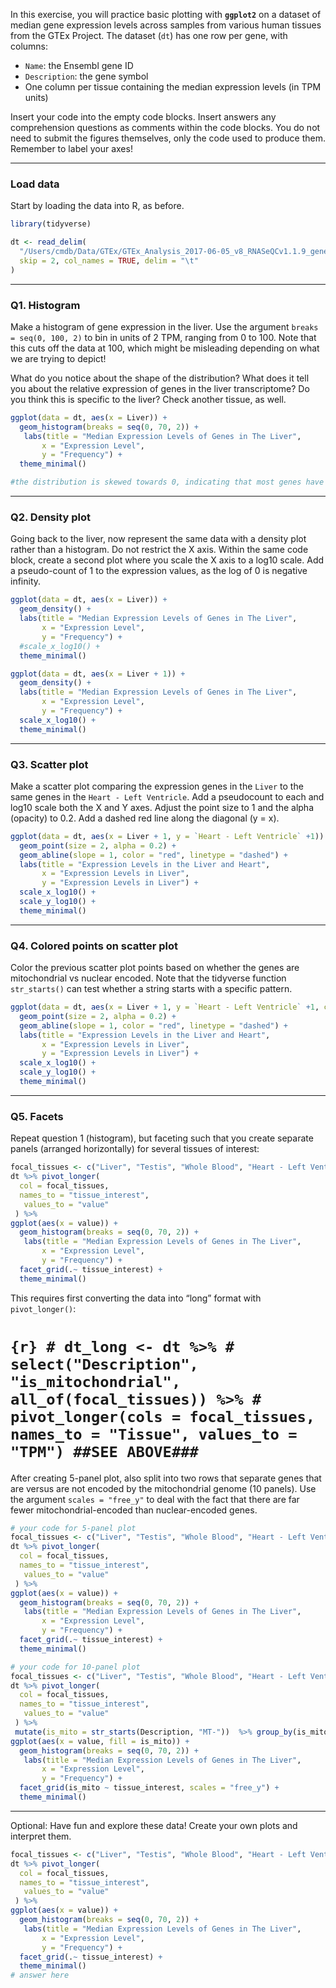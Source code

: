 In this exercise, you will practice basic plotting with **`ggplot2`** on a dataset of median gene expression levels across samples from various human tissues from the GTEx Project. The dataset (`dt`) has one row per gene, with columns:

-   `Name`: the Ensembl gene ID
-   `Description`: the gene symbol
-   One column per tissue containing the median expression levels (in TPM units)

Insert your code into the empty code blocks. Insert answers any comprehension questions as comments within the code blocks. You do not need to submit the figures themselves, only the code used to produce them. Remember to label your axes!

------------------------------------------------------------------------

### Load data

Start by loading the data into R, as before.

```r
library(tidyverse)

dt <- read_delim(
  "/Users/cmdb/Data/GTEx/GTEx_Analysis_2017-06-05_v8_RNASeQCv1.1.9_gene_median_tpm.gct.gz",
  skip = 2, col_names = TRUE, delim = "\t"
)
```

------------------------------------------------------------------------

### Q1. Histogram

Make a histogram of gene expression in the liver. Use the argument `breaks = seq(0, 100, 2)` to bin in units of 2 TPM, ranging from 0 to 100. Note that this cuts off the data at 100, which might be misleading depending on what we are trying to depict!

What do you notice about the shape of the distribution? What does it tell you about the relative expression of genes in the liver transcriptome? Do you think this is specific to the liver? Check another tissue, as well.

```r
ggplot(data = dt, aes(x = Liver)) +
  geom_histogram(breaks = seq(0, 70, 2)) +
   labs(title = "Median Expression Levels of Genes in The Liver",
       x = "Expression Level",
       y = "Frequency") +
  theme_minimal()

#the distribution is skewed towards 0, indicating that most genes have a median expression that is very low and only a few that are  - this is not specific to the liver as most organs/tissues would have key genes that need to be expressed and many many more that almost never get expressed.
```

------------------------------------------------------------------------

### Q2. Density plot

Going back to the liver, now represent the same data with a density plot rather than a histogram. Do not restrict the X axis. Within the same code block, create a second plot where you scale the X axis to a log10 scale. Add a pseudo-count of 1 to the expression values, as the log of 0 is negative infinity.

```r
ggplot(data = dt, aes(x = Liver)) +
  geom_density() +
  labs(title = "Median Expression Levels of Genes in The Liver",
       x = "Expression Level",
       y = "Frequency") +
  #scale_x_log10() +
  theme_minimal()

ggplot(data = dt, aes(x = Liver + 1)) +
  geom_density() +
  labs(title = "Median Expression Levels of Genes in The Liver",
       x = "Expression Level",
       y = "Frequency") +
  scale_x_log10() +
  theme_minimal()
```

------------------------------------------------------------------------

### Q3. Scatter plot

Make a scatter plot comparing the expression genes in the `Liver` to the same genes in the `Heart - Left Ventricle`. Add a pseudocount to each and log10 scale both the X and Y axes. Adjust the point size to 1 and the alpha (opacity) to 0.2. Add a dashed red line along the diagonal (y = x).

```r
ggplot(data = dt, aes(x = Liver + 1, y = `Heart - Left Ventricle` +1)) +
  geom_point(size = 2, alpha = 0.2) +
  geom_abline(slope = 1, color = "red", linetype = "dashed") +
  labs(title = "Expression Levels in the Liver and Heart",
       x = "Expression Levels in Liver",
       y = "Expression Levels in Liver") +
  scale_x_log10() +
  scale_y_log10() +
  theme_minimal()
```

------------------------------------------------------------------------

### Q4. Colored points on scatter plot

Color the previous scatter plot points based on whether the genes are mitochondrial vs nuclear encoded. Note that the tidyverse function `str_starts()` can test whether a string starts with a specific pattern.

```r
ggplot(data = dt, aes(x = Liver + 1, y = `Heart - Left Ventricle` +1, colour = str_starts(Description,"MT"))) +
  geom_point(size = 2, alpha = 0.2) +
  geom_abline(slope = 1, color = "red", linetype = "dashed") +
  labs(title = "Expression Levels in the Liver and Heart",
       x = "Expression Levels in Liver",
       y = "Expression Levels in Liver") +
  scale_x_log10() +
  scale_y_log10() +
  theme_minimal()
```

------------------------------------------------------------------------

### Q5. Facets

Repeat question 1 (histogram), but faceting such that you create separate panels (arranged horizontally) for several tissues of interest:

```r
focal_tissues <- c("Liver", "Testis", "Whole Blood", "Heart - Left Ventricle", "Brain - Cortex")
dt %>% pivot_longer(
  col = focal_tissues, 
  names_to = "tissue_interest",
   values_to = "value"
 ) %>%
ggplot(aes(x = value)) +
  geom_histogram(breaks = seq(0, 70, 2)) +
   labs(title = "Median Expression Levels of Genes in The Liver",
       x = "Expression Level",
       y = "Frequency") +
  facet_grid(.~ tissue_interest) +
  theme_minimal()
```

This requires first converting the data into "long" format with `pivot_longer()`:

# `{r} # dt_long <- dt %>% #   select("Description", "is_mitochondrial", all_of(focal_tissues)) %>% #   pivot_longer(cols = focal_tissues, names_to = "Tissue", values_to = "TPM") ##SEE ABOVE###`

After creating 5-panel plot, also split into two rows that separate genes that are versus are not encoded by the mitochondrial genome (10 panels). Use the argument `scales = "free_y"` to deal with the fact that there are far fewer mitochondrial-encoded than nuclear-encoded genes.

```r
# your code for 5-panel plot
focal_tissues <- c("Liver", "Testis", "Whole Blood", "Heart - Left Ventricle", "Brain - Cortex")
dt %>% pivot_longer(
  col = focal_tissues, 
  names_to = "tissue_interest",
   values_to = "value"
 ) %>%
ggplot(aes(x = value)) +
  geom_histogram(breaks = seq(0, 70, 2)) +
   labs(title = "Median Expression Levels of Genes in The Liver",
       x = "Expression Level",
       y = "Frequency") +
  facet_grid(.~ tissue_interest) +
  theme_minimal()

# your code for 10-panel plot
focal_tissues <- c("Liver", "Testis", "Whole Blood", "Heart - Left Ventricle", "Brain - Cortex")
dt %>% pivot_longer(
  col = focal_tissues,
  names_to = "tissue_interest",
   values_to = "value"
 ) %>%
 mutate(is_mito = str_starts(Description, "MT-"))  %>% group_by(is_mito) %>% 
ggplot(aes(x = value, fill = is_mito)) +
  geom_histogram(breaks = seq(0, 70, 2)) +
   labs(title = "Median Expression Levels of Genes in The Liver",
       x = "Expression Level",
       y = "Frequency") +
  facet_grid(is_mito ~ tissue_interest, scales = "free_y") +
  theme_minimal()
```

------------------------------------------------------------------------

Optional: Have fun and explore these data! Create your own plots and interpret them.

```r
focal_tissues <- c("Liver", "Testis", "Whole Blood", "Heart - Left Ventricle", "Brain - Cortex")
dt %>% pivot_longer(
  col = focal_tissues, 
  names_to = "tissue_interest",
   values_to = "value"
 ) %>%
ggplot(aes(x = value)) +
  geom_histogram(breaks = seq(0, 70, 2)) +
   labs(title = "Median Expression Levels of Genes in The Liver",
       x = "Expression Level",
       y = "Frequency") +
  facet_grid(.~ tissue_interest) +
  theme_minimal()
# answer here
```
